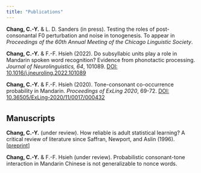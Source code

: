---
title: "Publications"
---

**Chang, C.-Y.** & L. D. Sanders (in press). Testing the roles of post-consonantal F0 perturbation and noise in tonogenesis. To appear in *Proceedings of the 60th Annual Meeting of the Chicago Linguistic Society*.  

**Chang, C.-Y.** & F.-F. Hsieh (2022). Do subsyllabic units play a role in Mandarin spoken word recognition? Evidence from phonotactic processing. *Journal of Neurolinguistics, 64*, 101089. [DOI: 10.1016/j.jneuroling.2022.101089](https://doi.org/10.1016/j.jneuroling.2022.101089)    

**Chang, C.-Y.** & F.-F. Hsieh (2020). Tone-consonant co-occurrence probability in Mandarin.
*Proceedings of ExLing 2020*, 69-72. [DOI: 10.36505/ExLing-2020/11/0017/000432](https://doi.org/10.36505/ExLing-2020/11/0017/000432)  

<div style="margin-bottom:35px;">
</div>

## Manuscripts  

**Chang, C.-Y.** (under review). How reliable is adult statistical learning? A critical review of literature since Saffran, Newport, and Aslin (1996).  [[preprint]](https://doi.org/10.31234/osf.io/js97h)

**Chang, C.-Y.** & F.-F. Hsieh (under review). Probabilistic consonant-tone interaction in Mandarin Chinese is not generalizable to nonce words.   